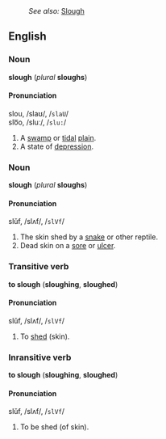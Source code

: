 :''See also:'' [[Slough]]
==English==
===Noun===
'''slough''' (''plural'' '''sloughs''')

====Pronunciation====
slou, /slaʊ/, /<tt>slaU</tt>/<br>
slo͞o, /sluː/, /<tt>slu:</tt>/

#A [[swamp]] or [[tidal]] [[plain]].
#A state of [[depression]].

===Noun===
'''slough''' (''plural'' '''sloughs''')

====Pronunciation====
slŭf, /slʌf/, /<tt>slVf</tt>/

#The skin shed by a [[snake]] or other reptile.
#Dead skin on a [[sore]] or [[ulcer]].

===Transitive verb===
'''to slough''' ('''sloughing''', '''sloughed''')

====Pronunciation====
slŭf, /slʌf/, /<tt>slVf</tt>/

#To [[shed]] (skin).

===Inransitive verb===
'''to slough''' ('''sloughing''', '''sloughed''')

====Pronunciation====
slŭf, /slʌf/, /<tt>slVf</tt>/

#To be shed (of skin).